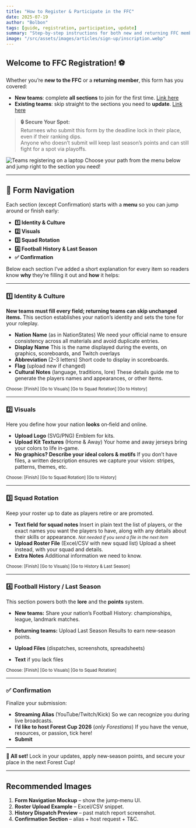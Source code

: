 ```yaml
---
title: "How to Register & Participate in the FFC"
date: 2025-07-19
author: "Bolbon"
tags: [guide, registration, participation, update]
summary: "Step-by-step instructions for both new and returning FFC members to register, update their team details, and secure their spot for next Forest Cup."
image: "/src/assets/images/articles/sign-up/inscription.webp"
---
```



## Welcome to FFC Registration! ⚽️

Whether you’re **new to the FFC** or a **returning member**, this form has you covered:

- **New teams**: complete **all sections** to join for the first time. <a href="https://docs.google.com/forms/d/e/1FAIpQLScR44EQbFVoiMEaVJKN8tOy2JiNISN_OUTtorWkOUR6pAc6Xg/viewform?usp=dialog" target="_blank">Link here</a> 
- **Existing teams**: skip straight to the sections you need to **update**. <a href="https://docs.google.com/forms/d/e/1FAIpQLSeRMcQ7UNr0wXewbL6OMqv60DMpvHTuA8XRclmYljGunNX-Ng/viewform?usp=dialog" target="_blank">Link here</a> 

> **🔒 Secure Your Spot:**  
> Returnees who submit this form by the deadline lock in their place, even if their ranking dips.  
> Anyone who doesn’t submit will keep last season’s points and can still fight for a spot via playoffs.

<div class="flex flex-col items-center justify-center my-6">
  <Image
    src={Banner}
    alt="Teams registering on a laptop"
    class="rounded-xl shadow-lg h-80 w-full object-cover -mb-4"
    quality={40}
    format="webp"
  />
  <span class="mt-2 text-xs text-gray-400 font-normal w-full text-left">
    Choose your path from the menu below and jump right to the section you need!
  </span>
</div>

---

## 🔢 Form Navigation

Each section (except Confirmation) starts with a **menu** so you can jump around or finish early:

- **1️⃣ Identity & Culture**  
- **2️⃣ Visuals**  
- **3️⃣ Squad Rotation**  
- **4️⃣ Football History & Last Season**  
- **✅ Confirmation**

Below each section I’ve added a short explanation for every item so readers know **why** they’re filling it out and **how** it helps:

---

### 1️⃣ Identity & Culture

**New teams must fill every field; returning teams can skip unchanged items.** This section establishes your nation’s identity and sets the tone for your roleplay.

* **Nation Name** (as in NationStates)
  We need your official name to ensure consistency across all materials and avoid duplicate entries.
* **Display Name**
  This is the name displayed during the events, on graphics, scoreboards, and Twitch overlays
* **Abbreviation** (2–3 letters)
  Short code to display in scoreboards.
* **Flag** (upload new if changed)
* **Cultural Notes** (language, traditions, lore)
  These details guide me to generate the players names and appearances, or other items.

<small class="text-gray-500">Choose: \[Finish] \[Go to Visuals] \[Go to Squad Rotation] \[Go to History]</small>

---

### 2️⃣ Visuals

Here you define how your nation **looks** on‑field and online.

* **Upload Logo** (SVG/PNG)
    Emblem for kits.
* **Upload Kit Textures** (Home & Away)
    Your home and away jerseys bring your colors to life in‑game.
* **No graphics? Describe your ideal colors & motifs**
    If you don’t have files, a written description ensures we capture your vision: stripes, patterns, themes, etc.

<small class="text-gray-500">Choose: \[Finish] \[Go to Squad Rotation] \[Go to History]</small>

---

### 3️⃣ Squad Rotation

Keep your roster up to date as players retire or are promoted.

* **Text field for squad notes**
    Insert in plain text the list of players, or the exact names you want the players to have, along with any details about their skills or appearance.
    <small class="text-gray-500">_Not needed if you send a file in the next item_</small>
* **Upload Roster File** (Excel/CSV with new squad list)
    Upload a sheet instead, with your squad and details.
* **Extra Notes**
    Additional information we need to know.

<small class="text-gray-500">Choose: \[Finish] \[Go to Visuals] \[Go to History & Last Season]</small>

---

### 4️⃣ Football History / Last Season

This section powers both the **lore** and the **points** system.

* **New teams:** Share your nation’s Football History: championships, league, landmark matches.
* **Returning teams:** Upload Last Season Results to earn new‑season points.

* **Upload Files** (dispatches, screenshots, spreadsheets)
  
* **Text** if you lack files

<small class="text-gray-500">Choose: \[Finish] \[Go to Visuals] \[Go to Squad Rotation]</small>

---

### ✅ Confirmation

Finalize your submission:

* **Streaming Alias** (YouTube/Twitch/Kick)
    So we can recognize you during live broadcasts.
* **I’d like to host Forest Cup 2026** (*only Forestians*)
    If you have the venue, resources, or passion, tick here!
* **Submit**

---

**🎉 All set!**
Lock in your updates, apply new‑season points, and secure your place in the next Forest Cup!

---

## Recommended Images

1. **Form Navigation Mockup** – show the jump‑menu UI.  
2. **Roster Upload Example** – Excel/CSV snippet.  
3. **History Dispatch Preview** – past match report screenshot.  
4. **Confirmation Section** – alias + host request + T&C.  
